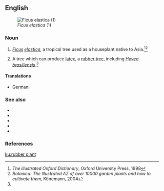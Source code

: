 ==English==
[[Image:Ficus elastica1.jpg|thumb|''Ficus elastica'' (1)]]

===Noun===
{{en-noun|head=[[rubber]] [[plant]]}}

# {{context|botany|lang=en}} ''[[Ficus]] [[elastica]]'', a tropical tree used as a houseplant native to Asia.<ref name="Illustr. Oxford 1998">''The Illustrated Oxford Dictionary'', Oxford University Press, 1998</ref><ref>''Botanica. The Illustrated AZ of over 10000 garden plants and how to cultivate them'', Könemann, 2004</ref>
# {{context|botany|lang=en}} A tree which can produce [[latex]], a [[rubber tree]], including ''[[Hevea]] [[brasiliensis]]''.<ref name="Illustr. Oxford 1998"/>

====Translations====
{{trans-top|''Ficus elastica''}}
* German: {{t+|de|Gummibaum|m}}
{{trans-mid}}
{{trans-bottom}}

===See also===
* {{pedialite}}
* {{pedialite|Ficus elastica}}
* {{specieslite|Ficus elastica}}
* {{pedialite|Hevea brasiliensis}}
* {{specieslite|Hevea brasiliensis}}

===References===
<references/>

[[ku:rubber plant]]